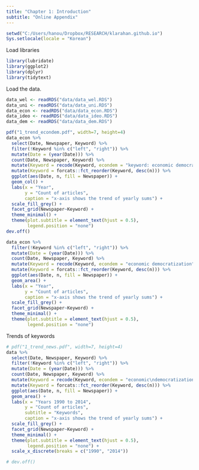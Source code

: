 ```yaml
---
title: "Chapter 1: Introduction"
subtitle: "Online Appendix"
---
```


```r
setwd("C:/Users/hanou/Dropbox/RESEARCH/klarahan.github.io")
Sys.setlocale(locale = "Korean")
```

Load libraries
```r
library(lubridate)
library(ggplot2)
library(dplyr)
library(tidytext)
```

Load the data.
```r
data_wel <- readRDS("data/data_wel.RDS")
data_uni <- readRDS("data/data_uni.RDS")
data_econ <- readRDS("data/data_econ.RDS")
data_ideo <- readRDS("data/data_ideo.RDS")
data_dem <- readRDS("data/data_dem.RDS")
```


```r

pdf("1_trend_econdem.pdf", width=7, height=4)
data_econ %>%
  select(Date, Newspaper, Keyword) %>% 
  filter(!Keyword %in% c("left", "right")) %>% 
  mutate(Date = (year(Date))) %>%
  count(Date, Newspaper, Keyword) %>% 
  mutate(Keyword = recode(Keyword, econdem = "keyword: economic democratization")) %>% 
  mutate(Keyword = forcats::fct_reorder(Keyword, desc(n))) %>%
  ggplot(aes(Date, n, fill = Newspaper)) +
  geom_col() +
  labs(x = "Year",
       y = "Count of articles",
       caption = "x-axis shows the trend of yearly sums") +
  scale_fill_grey() +
  facet_grid(Newspaper~Keyword) +
  theme_minimal() +
  theme(plot.subtitle = element_text(hjust = 0.5),
        legend.position = "none") 
dev.off()

```

```r
data_econ %>%
  filter(!Keyword %in% c("left", "right")) %>% 
  mutate(Date = (year(Date))) %>%
  count(Date, Newspaper, Keyword) %>% 
  mutate(Keyword = recode(Keyword, econdem = "economic democratization")) %>% 
  mutate(Keyword = forcats::fct_reorder(Keyword, desc(n))) %>%
  ggplot(aes(Date, n, fill = Newspaper)) +
  geom_area() +
  labs(x = "Year",
       y = "Count of articles",
       caption = "x-axis shows the trend of yearly sums") +
  scale_fill_grey() +
  facet_grid(Newspaper~Keyword) +
  theme_minimal() +
  theme(plot.subtitle = element_text(hjust = 0.5),
        legend.position = "none") 

```

Trends of keywords
```r
# pdf("1_trend_news.pdf", width=7, height=4)
data %>%
  select(Date, Newspaper, Keyword) %>% 
  filter(!Keyword %in% c("left", "right")) %>% 
  mutate(Date = (year(Date))) %>%
  count(Date, Newspaper, Keyword) %>% 
  mutate(Keyword = recode(Keyword, econdem = "economic\ndemocratization")) %>% 
  mutate(Keyword = forcats::fct_reorder(Keyword, desc(n))) %>%
  ggplot(aes(Date, n, fill = Newspaper)) +
  geom_area() +
  labs(x = "Years 1990 to 2014",
       y = "Count of articles",
       subtitle = "Keywords",
       caption = "x-axis shows the trend of yearly sums") +
  scale_fill_grey() +
  facet_grid(Newspaper~Keyword) +
  theme_minimal() +
  theme(plot.subtitle = element_text(hjust = 0.5),
        legend.position = "none") +
  scale_x_discrete(breaks = c("1990", "2014")) 

# dev.off()

```
